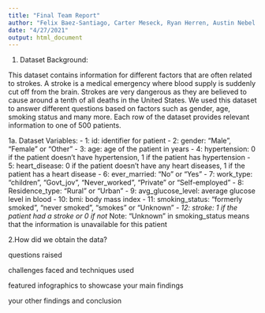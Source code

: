 ```yaml
---
title: "Final Team Report"
author: "Felix Baez-Santiago, Carter Meseck, Ryan Herren, Austin Nebel and Chris Henderson"
date: "4/27/2021"
output: html_document
---
```


1. Dataset Background: 

This dataset contains information for different factors that are often related to strokes. A stroke is a medical emergency where blood supply is suddenly cut off from the brain. Strokes are very dangerous as they are believed to cause around a tenth of all deaths in the United States. We used this dataset to answer different questions based on factors such as gender, age, smoking status and many more. Each row of the dataset provides relevant information to one of 500 patients. 

1a. Dataset Variables:
- 1: id: identifier for patient
- 2: gender: "Male", "Female" or "Other"
- 3: age: age of the patient in years
- 4: hypertension: 0 if the patient doesn't have hypertension, 1 if the patient has hypertension
- 5: heart_disease: 0 if the patient doesn't have any heart diseases, 1 if the patient has a heart disease
- 6: ever_married: "No" or "Yes"
- 7: work_type: "children", "Govt_jov", "Never_worked", "Private" or "Self-employed"
- 8: Residence_type: "Rural" or "Urban"
- 9: avg_glucose_level: average glucose level in blood
- 10: bmi: body mass index
- 11: smoking_status: "formerly smoked", "never smoked", "smokes" or "Unknown"*
- 12: stroke: 1 if the patient had a stroke or 0 if not
*Note: "Unknown" in smoking_status means that the information is unavailable for this patient

2.How did we obtain the data?



questions raised

challenges faced and techniques used

featured infographics to showcase your main findings

your other findings and conclusion
